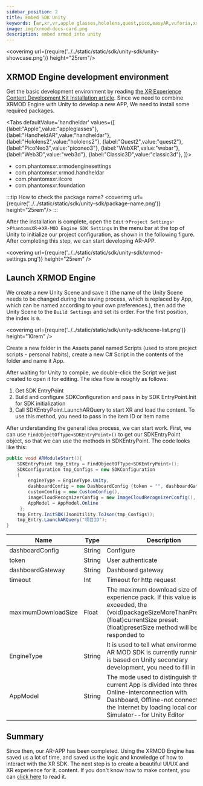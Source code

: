 ```yaml
---
sidebar_position: 2
title: Embed SDK Unity
keywords: [ar,xr,vr,apple glasses,hololens,quest,pico,easyAR,vuforia,xrmod,mod,doc,metaverse,facebook,meta,unity]
image: img/xrmod-docs-card.png
description: embed xrmod into unity
---
```



<coverimg url={require('../../static/static/sdk/unity-sdk/unity-showcase.png')} height="25rem"/>


## XRMOD Engine development environment
Get the basic development environment by reading [the XR Experience Content Development Kit Installation article](../experience-manual/prepare-for-developer/install-xrmod-dev-tools). Since we need to combine XRMOD Engine with Unity to develop a new APP, We need to install some required packages.


<Tabs defaultValue='handheldar' values={[
    {label:"Apple",value:"appleglasses"},
    {label:"HandheldAR",value:"handheldar"},
    {label:"Hololens2",value:"hololens2"},
    {label:"Quest2",value:"quest2"},
    {label:"PicoNeo3",value:"piconeo3"},
    {label:"WebXR",value:"webar"},
    {label:"Web3D",value:"web3d"},
    {label:"Classic3D",value:"classic3d"},
]}>

<TabItem value="handheldar">

- com.phantomsxr.xrmodenginesettings
- com.phantomsxr.xrmod.handheldar
- com.phantomsxr.ilcore
- com.phantomsxr.foundation

:::tip
How to check the package name?
<coverimg url={require('../../static/static/sdk/unity-sdk/package-name.png')} height="25rem"/>
:::

</TabItem>


</Tabs>



After the installation is complete, open the `Edit`->`Project Settings`->`PhantomsXR`->`XR-MOD Engine SDK Settings` in the menu bar at the top of Unity to initialize our project configuration, as shown in the following figure. After completing this step, we can start developing AR-APP.

<coverimg url={require('../../static/static/sdk/unity-sdk/xrmod-settings.png')} height="25rem" />


## Launch XRMOD Engine

We create a new Unity Scene and save it (the name of the Unity Scene needs to be changed during the saving process, which is replaced by App, which can be named according to your own preferences.), then add the Unity Scene to the `Build Settings` and set its order. For the first position, the index is `0`.

<coverimg url={require('../../static/static/sdk/unity-sdk/scene-list.png')} height="10rem" />

Create a new folder in the Assets panel named Scripts (used to store project scripts - personal habits), create a new C# Script in the contents of the folder and name it App.

After waiting for Unity to compile, we double-click the Script we just created to open it for editing. The idea flow is roughly as follows:

1. Get SDK EntryPoint
2. Build and configure SDKConfiguration and pass in by SDK EntryPoint.Init for SDK initialization
3. Call SDKEntryPoint.LaunchARQuery to start XR and load the content. To use this method, you need to pass in the item ID or item name

After understanding the general idea process, we can start work. First, we can use `FindObjectOfType<SDKEntryPoint>()` to get our SDKEntryPoint object, so that we can use the methods in SDKEntryPoint. The code looks like this:

```csharp
public void ARModuleStart(){
    SDKEntryPoint tmp_Entry = FindObjectOfType<SDKEntryPoint>();
    SDKConfiguration tmp_Configs = new SDKConfiguration
    {
        engineType = EngineType.Unity,
        dashboardConfig = new DashboardConfig {token = "", dashboardGateway = $"http://localhost:8084"},
        customConfig = new CustomConfig(),
        imageCloudRecognizerConfig = new ImageCloudRecognizerConfig(),
        AppModel = AppModel.Online
     };
    tmp_Entry.InitSDK(JsonUtility.ToJson(tmp_Configs));
    tmp_Entry.LaunchARQuery("项目ID");
}
```


| Name                  | Type     | Description                                                                                                     |
|---------------------|--------|--------------------------------------------------------------------------------------------------------|
| dashboardConfig     | String | Configure                                                               |
| token               | String | User authenticate
| dashboardGateway    | String | Dashboard gateway                                                                                           |
| timeout             | Int    | Timeout for http request                                                                              |
| maximumDownloadSize | Float  | The maximum download size of the AR experience pack. If this value is exceeded, the (void)packageSizeMoreThanPresetSize:(float)currentSize preset:(float)presetSize method will be responded to |
| EngineType          | String | It is used to tell what environment the AR MOD SDK is currently running in. If it is based on Unity secondary development, you need to fill in Unity.                                                     |
| AppModel            | String | The mode used to distinguish the current App is divided into three cases: Online-interconnection with Dashboard, Offline-not connected to the Internet by loading local content, Simulator--for Unity Editor                 |


## Summary

Since then, our AR-APP has been completed. Using the XRMOD Engine has saved us a lot of time, and saved us the logic and knowledge of how to interact with the XR SDK. The next step is to create a beautiful UI/UX and XR experience for it. content. If you don't know how to make content, you can [click here](../experience-manual/tutorial-basics) to read it.